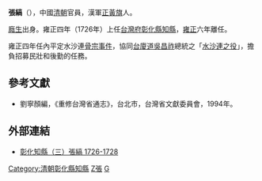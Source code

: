 '''張縞'''（{{bd|？||？|catIdx=}}），中國[[清朝|清朝]]官員，漢軍[[正黃旗|正黃旗]]人。

[[廕生|廕生]]出身。雍正四年（1726年）上任[[台灣府|台灣府]][[彰化縣|彰化縣]][[知縣|知縣]]，[[雍正|雍正]]六年離任。

雍正四年任內平定水沙連[[骨宗事件|骨宗事件]]，協同[[台廈道|台廈道]][[吳昌祚|吳昌祚]]總統之「[[水沙連之役|水沙連之役]]」，擔負招募民壯和後勤的任務。

==參考文獻==
*劉寧顏編，《重修台灣省通志》，台北市，台灣省文獻委員會，1994年。

== 外部連結 ==
* [https://rookback.wordpress.com/2017/07/15/changhua_mayor3/ 彰化知縣（三）張縞 1726-1728] {{Wayback|url=https://rookback.wordpress.com/2017/07/15/changhua_mayor3/ |date=20180119235634 }}
{{start box}}
{{s-off}}
{{Succession box|[[孫魯|孫魯]]|[[湯啟聲|湯啟聲]]|[[台灣府|台灣府]][[彰化縣|彰化縣]][[知縣|知縣]]|<small>雍正四年（1726年）上任</small>}}
{{end box}}

{{清朝人物小作品}}

[[Category:清朝彰化縣知縣|Category:清朝彰化縣知縣]]
[[Category:正黃旗漢軍人|Z張]]
[[Category:張姓|G]]
